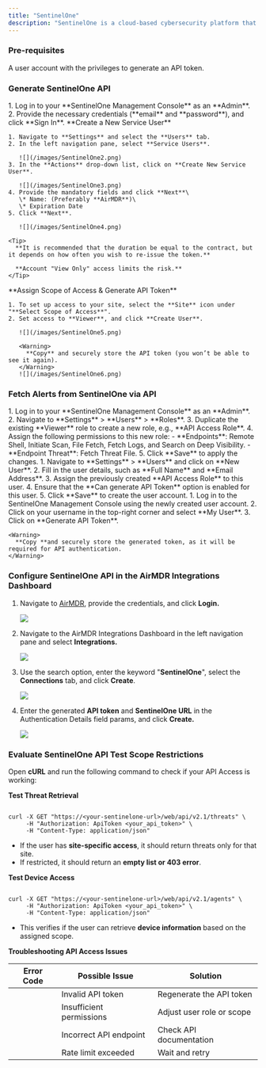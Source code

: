 ```yaml
---
title: "SentinelOne"
description: "SentinelOne is a cloud-based cybersecurity platform that helps protect against cyber threats such as malware, ransomware, and advanced persistent threats (APTs)."
---
```


### Pre-requisites

<Tip>
  A user account with the privileges to generate an API token.
</Tip>

### Generate SentinelOne API

<Steps>
  <Step title="Step 1">
    1. Log in to your **SentinelOne Management Console** as an **Admin**.
    2. Provide the necessary credentials (**email** and **password**), and click **Sign In**.
  </Step>
  <Step title="Step 2">
    **Create a New Service User**

    1. Navigate to **Settings** and select the **Users** tab.
    2. In the left navigation pane, select **Service Users**.

       ![](/images/SentinelOne2.png)
    3. In the **Actions** drop-down list, click on **Create New Service User**.

       ![](/images/SentinelOne3.png)
    4. Provide the mandatory fields and click **Next**\
       \* Name: (Preferably **AirMDR**)\
       \* Expiration Date
    5. Click **Next**.

       ![](/images/SentinelOne4.png)

    <Tip>
      **It is recommended that the duration be equal to the contract, but it depends on how often you wish to re-issue the token.** 

      **Account "View Only" access limits the risk.**
    </Tip>
  </Step>
  <Step title="Step 3">
    **Assign Scope of Access & Generate API Token**

    1. To set up access to your site, select the **Site** icon under "**Select Scope of Access**".
    2. Set access to **Viewer**, and click **Create User**.

       ![](/images/SentinelOne5.png)

       <Warning>
         **Copy** and securely store the API token (you won’t be able to see it again).
       </Warning>
       ![](/images/SentinelOne6.png)
  </Step>
</Steps>

### Fetch Alerts from SentinelOne via API

<Steps>
  <Step title="Create a New User Role with Necessary Permissions:">
    1. Log in to your **SentinelOne Management Console** as an **Admin**.
    2. Navigate to **Settings** > **Users** > **Roles**.
    3. Duplicate the existing **Viewer** role to create a new role, e.g., **API Access Role**.
    4. Assign the following permissions to this new role:
       - **Endpoints**: Remote Shell, Initiate Scan, File Fetch, Fetch Logs, and Search on Deep Visibility.
       - **Endpoint Threat**: Fetch Threat File.
    5. Click **Save** to apply the changes.
  </Step>
  <Step title="Create a New User Account:">
    1. Navigate to **Settings** > **Users** and click on **New User**.
    2. Fill in the user details, such as **Full Name** and **Email Address**.
    3. Assign the previously created **API Access Role** to this user.
    4. Ensure that the **Can generate API Token** option is enabled for this user.
    5. Click **Save** to create the user account.
  </Step>
  <Step title="Generate an API Token:">
    1. Log in to the SentinelOne Management Console using the newly created user account.
    2. Click on your username in the top-right corner and select **My User**.
    3. Click on **Generate API Token**.

    <Warning>
      **Copy **and securely store the generated token, as it will be required for API authentication.
    </Warning>
  </Step>
</Steps>

### Configure SentinelOne API in the AirMDR Integrations Dashboard

1. Navigate to [AirMDR](https://app.airmdr.com/auth/login), provide the credentials, and click **Login.**

   ![](/images/Datadog11.png)
2. Navigate to the AirMDR Integrations Dashboard in the left navigation pane and select **Integrations.**

   ![](/images/Datadog9.png)
3. Use the search option, enter the keyword "**SentinelOne**", select the **Connections** tab, and click **Create**.

   ![](/images/SentinelOne.png)
4. Enter the generated **API token** and **SentinelOne URL** in the Authentication Details field params, and click **Create.**

   ![](/images/SentinelOne1.png)

### Evaluate SentinelOne API Test Scope Restrictions

Open **cURL** and run the following command to check if your API Access is working:

**Test Threat Retrieval**

```

curl -X GET "https://<your-sentinelone-url>/web/api/v2.1/threats" \
     -H "Authorization: ApiToken <your_api_token>" \
     -H "Content-Type: application/json"
```

- If the user has **site-specific access**, it should return threats only for that site.
- If restricted, it should return an **empty list or 403 error**.

**Test Device Access**

```

curl -X GET "https://<your-sentinelone-url>/web/api/v2.1/agents" \
     -H "Authorization: ApiToken <your_api_token>" \
     -H "Content-Type: application/json"
```

- This verifies if the user can retrieve **device information** based on the assigned scope.

**Troubleshooting API Access Issues**

| Error Code | Possible Issue           | Solution                  |
| ---------- | ------------------------ | ------------------------- |
|            | Invalid API token        | Regenerate the API token  |
|            | Insufficient permissions | Adjust user role or scope |
|            | Incorrect API endpoint   | Check API documentation   |
|            | Rate limit exceeded      | Wait and retry            |